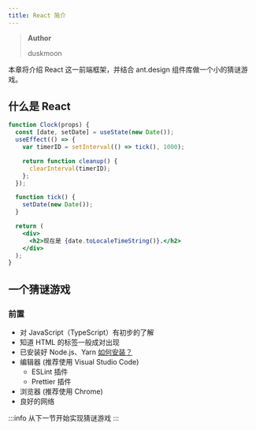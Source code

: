 ```yaml
---
title: React 简介
---
```


> **Author**
>
> duskmoon


本章将介绍 React 这一前端框架，并结合 ant.design 组件库做一个小的猜谜游戏。

## 什么是 React

```jsx live
function Clock(props) {
  const [date, setDate] = useState(new Date());
  useEffect(() => {
    var timerID = setInterval(() => tick(), 1000);

    return function cleanup() {
      clearInterval(timerID);
    };
  });

  function tick() {
    setDate(new Date());
  }

  return (
    <div>
      <h2>现在是 {date.toLocaleTimeString()}.</h2>
    </div>
  );
}
```

## 一个猜谜游戏

### 前置

- 对 JavaScript（TypeScript）有初步的了解
- 知道 HTML 的标签一般成对出现
- 已安装好 Node.js、Yarn [如何安装？](../languages/Nodejs.mdx)
- 编辑器 (推荐使用 Visual Studio Code)
  - ESLint 插件
  - Prettier 插件
- 浏览器 (推荐使用 Chrome)
- 良好的网络

:::info
从下一节开始实现猜谜游戏
:::
